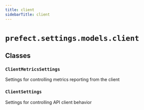 ```yaml
---
title: client
sidebarTitle: client
---
```


# `prefect.settings.models.client`

## Classes

### `ClientMetricsSettings` <sup><a href="https://github.com/prefecthq/prefect/blob/main/src/prefect/settings/models/client.py#L13"><Icon icon="github" size="14" /></a></sup>


Settings for controlling metrics reporting from the client


### `ClientSettings` <sup><a href="https://github.com/prefecthq/prefect/blob/main/src/prefect/settings/models/client.py#L40"><Icon icon="github" size="14" /></a></sup>


Settings for controlling API client behavior

